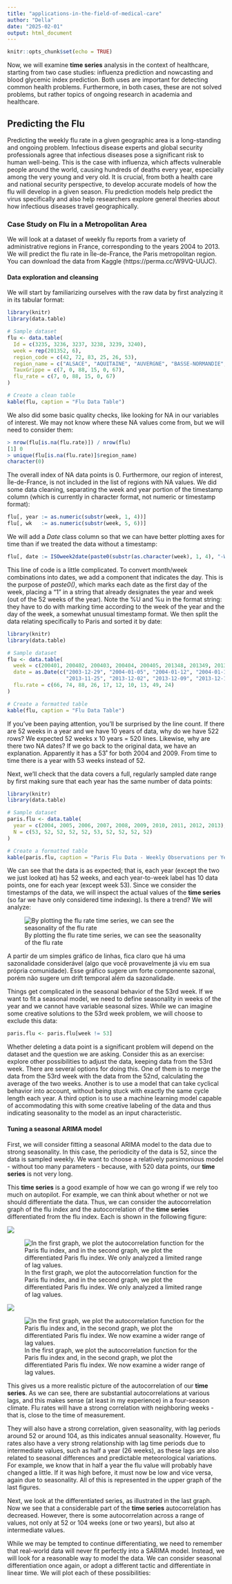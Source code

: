 ```yaml
---
title: "applications-in-the-field-of-medical-care"
author: "Della"
date: "2025-02-01"
output: html_document
---
```


```r
knitr::opts_chunk$set(echo = TRUE)
```

Now, we will examine **time series** analysis in the context of healthcare, starting from two case studies: influenza prediction and nowcasting and blood glycemic index prediction. Both uses are important for detecting common health problems. Furthermore, in both cases, these are not solved problems, but rather topics of ongoing research in academia and healthcare.
    
## Predicting the Flu

Predicting the weekly flu rate in a given geographic area is a long-standing and ongoing problem. Infectious disease experts and global security professionals agree that infectious diseases pose a significant risk to human well-being. This is the case with influenza, which affects vulnerable people around the world, causing hundreds of deaths every year, especially among the very young and very old. It is crucial, from both a health care and national security perspective, to develop accurate models of how the flu will develop in a given season. Flu prediction models help predict the virus specifically and also help researchers explore general theories about how infectious diseases travel geographically.

### Case Study on Flu in a Metropolitan Area

We will look at a dataset of weekly flu reports from a variety of administrative regions in France, corresponding to the years 2004 to 2013. We will predict the flu rate in Île-de-France, the Paris metropolitan region. You can download the data from Kaggle (https://perma.cc/W9VQ-UUJC).

#### Data exploration and cleansing

We will start by familiarizing ourselves with the raw data by first analyzing it in its tabular format:

```r
library(knitr)
library(data.table)

# Sample dataset
flu <- data.table(
  Id = c(3235, 3236, 3237, 3238, 3239, 3240),
  week = rep(201352, 6),
  region_code = c(42, 72, 83, 25, 26, 53),
  region_name = c("ALSACE", "AQUITAINE", "AUVERGNE", "BASSE-NORMANDIE", "BOURGOGNE", "BRETAGNE"),
  TauxGrippe = c(7, 0, 88, 15, 0, 67),
  flu_rate = c(7, 0, 88, 15, 0, 67)
)

# Create a clean table
kable(flu, caption = "Flu Data Table")
```

We also did some basic quality checks, like looking for NA in our variables of interest. We may not know where these NA values come from, but we will need to consider them:

```R
> nrow(flu[is.na(flu.rate)]) / nrow(flu)
[1] 0
> unique(flu[is.na(flu.rate)]$region_name)
character(0)
```

The overall index of NA data points is 0. Furthermore, our region of interest, Île-de-France, is not included in the list of regions with NA values. We did some data cleaning, separating the week and year portion of the timestamp column (which is currently in character format, not numeric or timestamp format):

```R
flu[, year := as.numeric(substr(week, 1, 4))]
flu[, wk   := as.numeric(substr(week, 5, 6))]
```

We will add a *Date* class column so that we can have better plotting axes for time than if we treated the data without a timestamp:

```R
flu[, date := ISOweek2date(paste0(substr(as.character(week), 1, 4), "-W", substr(as.character(week), 5, 6), "-1"))]
```

This line of code is a little complicated. To convert month/week combinations into dates, we add a component that indicates the day. This is the purpose of *paste0()*, which marks each date as the first day of the week, placing a "1" in a string that already designates the year and week (out of the 52 weeks of the year). Note the %U and %u in the format string: they have to do with marking time according to the week of the year and the day of the week, a somewhat unusual timestamp format. We then split the data relating specifically to Paris and sorted it by date:

```r
library(knitr)
library(data.table)

# Sample dataset
flu <- data.table(
  week = c(200401, 200402, 200403, 200404, 200405, 201348, 201349, 201350, 201351, 201352),
  date = as.Date(c("2003-12-29", "2004-01-05", "2004-01-12", "2004-01-19", "2004-01-26",
                   "2013-11-25", "2013-12-02", "2013-12-09", "2013-12-16", "2013-12-23")),
  flu.rate = c(66, 74, 88, 26, 17, 12, 10, 13, 49, 24)
)

# Create a formatted table
kable(flu, caption = "Flu Data Table")
```

If you've been paying attention, you'll be surprised by the line count. If there are 52 weeks in a year and we have 10 years of data, why do we have 522 rows? We expected 52 weeks x 10 years = 520 lines. Likewise, why are there two NA dates? If we go back to the original data, we have an explanation. Apparently it has a 53˚ for both 2004 and 2009. From time to time there is a year with 53 weeks instead of 52.

Next, we'll check that the data covers a full, regularly sampled date range by first making sure that each year has the same number of data points:

```r
library(knitr)
library(data.table)

# Sample dataset
paris.flu <- data.table(
  year = c(2004, 2005, 2006, 2007, 2008, 2009, 2010, 2011, 2012, 2013),
  N = c(53, 52, 52, 52, 52, 53, 52, 52, 52, 52)
)

# Create a formatted table
kable(paris.flu, caption = "Paris Flu Data - Weekly Observations per Year")
```

We can see that the data is as expected; that is, each year (except the two we just looked at) has 52 weeks, and each year-to-week label has 10 data points, one for each year (except week 53). Since we consider the timestamps of the data, we will inspect the actual values of the **time series** (so far we have only considered time indexing). Is there a trend? We will analyze:

![By plotting the flu rate time series, we can see the seasonality of the flu rate](https://github.com/DellaCortef/time-series-pocket-reference/blob/main/applications-field-of-healthcare/images/flu-paris-ts.R.png?raw=true)

A partir de um simples gráfico de linhas, fica claro que há uma sazonalidade considerável (algo que você provavelmente já viu em sua própria comunidade). Esse gráfico sugere um forte componente sazonal, porém não sugere um drift temporal além da sazonalidade.

Things get complicated in the seasonal behavior of the 53rd week. If we want to fit a seasonal model, we need to define seasonality in weeks of the year and we cannot have variable seasonal sizes. While we can imagine some creative solutions to the 53rd week problem, we will choose to exclude this data:

```R
paris.flu <- paris.flu[week != 53]  
```

Whether deleting a data point is a significant problem will depend on the dataset and the question we are asking. Consider this as an exercise: explore other possibilities to adjust the data, keeping data from the 53rd week. There are several options for doing this. One of them is to merge the data from the 53rd week with the data from the 52nd, calculating the average of the two weeks. Another is to use a model that can take cyclical behavior into account, without being stuck with exactly the same cycle length each year. A third option is to use a machine learning model capable of accommodating this with some creative labeling of the data and thus indicating seasonality to the model as an input characteristic.

#### Tuning a seasonal ARIMA model

First, we will consider fitting a seasonal ARIMA model to the data due to strong seasonality. In this case, the periodicity of the data is 52, since the data is sampled weekly. We want to choose a relatively parsimonious model - without too many parameters - because, with 520 data points, our **time series** is not very long.

This **time series** is a good example of how we can go wrong if we rely too much on autopilot. For example, we can think about whether or not we should differentiate the data. Thus, we can consider the autocorrelation graph of the flu index and the autocorrelation of the **time series** differentiated from the flu index. Each is shown in the following figure:

![](https://github.com/DellaCortef/time-series-pocket-reference/blob/main/applications-field-of-healthcare/images/acf-paris-flu-rate.png?raw=true)

![In the first graph, we plot the autocorrelation function for the Paris flu index, and in the second graph, we plot the differentiated Paris flu index. We only analyzed a limited range of lag values.](https://github.com/DellaCortef/time-series-pocket-reference/blob/main/applications-field-of-healthcare/images/acf-diff-paris-flu-rate.png?raw=true)

![](https://github.com/DellaCortef/time-series-pocket-reference/blob/main/applications-field-of-healthcare/images/acf-paris-flu-lag-max.png?raw=true)

![In the first graph, we plot the autocorrelation function for the Paris flu index and, in the second graph, we plot the differentiated Paris flu index. We now examine a wider range of lag values.](https://github.com/DellaCortef/time-series-pocket-reference/blob/main/applications-field-of-healthcare/images/acf-diff-paris-flu-lag-max.png?raw=true)

This gives us a more realistic picture of the autocorrelation of our **time series**. As we can see, there are substantial autocorrelations at various lags, and this makes sense (at least in my experience) in a four-season climate. Flu rates will have a strong correlation with neighboring weeks - that is, close to the time of measurement.

They will also have a strong correlation, given seasonality, with lag periods around 52 or around 104, as this indicates annual seasonality. However, flu rates also have a very strong relationship with lag time periods due to intermediate values, such as half a year (26 weeks), as these lags are also related to seasonal differences and predictable meteorological variations. For example, we know that in half a year the flu value will probably have changed a little. If it was high before, it must now be low and vice versa, again due to seasonality. All of this is represented in the upper graph of the last figures.

Next, we look at the differentiated series, as illustrated in the last graph. Now we see that a considerable part of the **time series** autocorrelation has decreased. However, there is some autocorrelation across a range of values, not only at 52 or 104 weeks (one or two years), but also at intermediate values.

While we may be tempted to continue differentiating, we need to remember that real-world data will never fit perfectly into a SARIMA model. Instead, we will look for a reasonable way to model the data. We can consider seasonal differentiation once again, or adopt a different tactic and differentiate in linear time. We will plot each of these possibilities:

